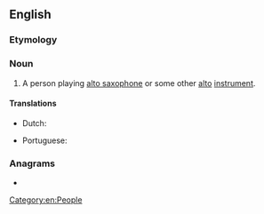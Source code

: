 ==English==

===Etymology===
{{suffix|en|alto|ist}}

===Noun===
{{en-noun}}

# A person playing [[alto saxophone]] or some other [[alto]] [[instrument]].

====Translations====
{{trans-top|1. someone who plays an alto instrument}}
* Dutch: {{t+|nl|altist|m}}
{{trans-mid}}
* Portuguese: {{t+|pt|altista|m|f}}
{{trans-bottom}}

===Anagrams===
* {{anagrams|en|a=ailostt|Liottas}}


[[Category:en:People]]